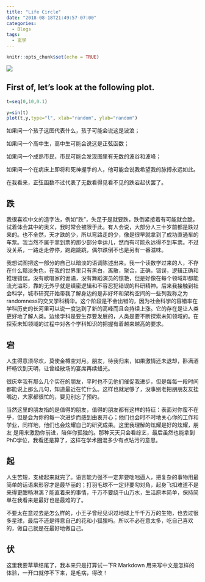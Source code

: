 ```yaml
---
title: "Life Circle"
date: "2018-08-18T21:49:57-07:00"
categories:
  - Blogs
tags:
  - 玄学
---
```


```r
knitr::opts_chunk$set(echo = TRUE)
```


![](http://2.bp.blogspot.com/-1YuMSKYES00/Umlyxo8kWlI/AAAAAAAAFOA/5pwxdMiHEVA/s640/pig.png)


## First of, let's look at the following plot.


```R

t=seq(0,10,0.1)

y=sin(t)
plot(t,y,type="l", xlab="random", ylab="random")

```


如果问一个孩子这图代表什么，孩子可能会说这是波浪；

如果问一个高中生，高中生可能会说这是正弦函数；

如果问一个成熟市民，市民可能会发现图里有无数的波谷和波峰；

如果问一个在病床上即将和死神握手的人，他可能会说我希望我的脉搏永远如此。

在我看来，正弦函数不过代表了无数看得见看不见的跌宕起伏罢了。


## 跌
我很喜欢中文的造字法，例如“跌”，失足于是就要跌，跌倒紧接着有可能就会跪，试着体会其中的奥义，我时常会被限于此。有人会说，大部分人三十岁前都是跌过来的。也不全然，天才跌的少，所以弯路走的少，像是很早就拿到了成功直通车的车票。我当然不属于拿到票的那少部分幸运儿，然而有可能永远得不到车票。不过没关系，一路走走停停，跑跑跳跳，偶尔跌倒不也是另有一番滋味。

我想试图把这一部分的自己以暗淡的语调陈述出来。我一个读数学过来的人，不存在什么黯淡失色，在我的世界里只有黑白，离散，聚合，正确，错误，逻辑正确和推理错误。没有歌唱家的诡谲，没有舞蹈演员的惊艳，但是好像在每个领域却都能流光溢彩，靠的无外乎就是缜密逻辑和不容忍犯错误的科研精神。后来我接触到社会科学，城市研究开始带我了解身边的是非好坏和架构空间的一些列我称之为randomness的交叉学科精华。这个阶段是不会出错的，因为社会科学的容错率在学科历史的长河里可以说一度达到了新的高峰而且会持续上涨。它的存在是让人类更好地了解人类。边缘学科是要生存要发展的，人类是要不断探索未知领域的。在探索未知领域的过程中对各个学科知识的把握有着越来越高的要求。


## 宕
人生得意须尽欢，莫使金樽空对月。朋友，待我归来，如果激情还未退却，斟满酒杯畅饮到天明，让曾经散场的宴席再续蜡光。

很庆幸我有那么几个实在的朋友，平时也不见他们催促我进步，但是每每一段时间都能说上那么几句，知道最近在忙什么。这样也就足够了，没事别老把朋朋友友挂嘴边，大家都很忙的，要见别忘了预约。

当然这里的朋友指的是值得的朋友，值得的朋友都有这样的特征：表面对你蛮不在乎，但是会为你的每一次进步而感到由衷开心；他们也会时不时地关心你的工作和学业，同样地，他们也会炫耀自己的研究成果。这里我理解的炫耀是好的炫耀，朋友
是用来激励你前进，陪伴你孤独的。那种天天只会看综艺，最后虽然也能拿到PhD学位，我看还是算了，这样在学术圈混多少有点玷污的意思。


## 起
人生苦短，支棱起来就完了。语言能力强不一定非要咄咄逼人，把复杂的事物用最简单的话语来形容才是最华丽的；打羽毛球不一定非要勾对角，起身飞扣难道不是来得更酣畅淋漓？能直着来的事情，千万不要绕千山万水，生活原本简单，保持简单在我看来是最好也是最难的了。

不要太在意过去是怎么样的，小王子曾经见识过地球上千千万万的生物，也去过很多星球，最后不还是得意自己的花和小狐狸吗。所以不必在意太多，吃自己喜欢的，做自己就是在最好地做自己。


## 伏
这里我要草草结尾了，我本来只是打算试一下R Markdown 用来写中文是怎样的体验，一开口就停不下来，是毛病，得改！